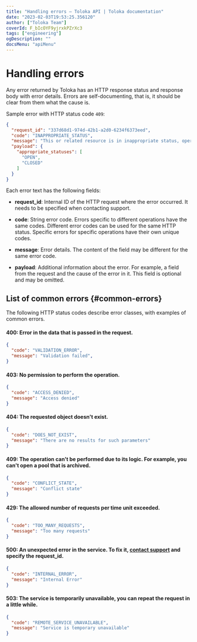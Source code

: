```yaml
---
title: "Handling errors — Toloka API | Toloka documentation"
date: "2023-02-03T19:53:25.356120"
author: ["Toloka Team"]
coverId: F_bIcOYF9yjrxkPZrXc3
tags: ["engineering"]
ogDescription: ""
docsMenu: "apiMenu"
---
```


# Handling errors

Any error returned by Toloka has an HTTP response status and response body with error details. Errors are self-documenting, that is, it should be clear from them what the cause is.

Sample error with HTTP status code `409`:

```json
{
  "request_id": "337d68d1-974d-42b1-a2d0-6234f6373eed",
  "code": "INAPPROPRIATE_STATUS",
  "message": "This or related resource is in inappropriate status, operation is not allowed",
  "payload": {
    "appropriate_statuses": [
      "OPEN",
      "CLOSED"
    ]
  }
}
```

Each error text has the following fields:

- **request_id**: Internal ID of the HTTP request where the error occurred. It needs to be specified when contacting support.

- **code**: String error code. Errors specific to different operations have the same codes. Different error codes can be used for the same HTTP status. Specific errors for specific operations have their own unique codes.

- **message**: Error details. The content of the field may be different for the same error code.

- **payload**: Additional information about the error. For example, a field from the request and the cause of the error in it. This field is optional and may be omitted.

## List of common errors {#common-errors}

The following HTTP status codes describe error classes, with examples of common errors.

#### 400: Error in the data that is passed in the request.

```json
{
  "code": "VALIDATION_ERROR",
  "message": "Validation failed",
}
```

#### 403: No permission to perform the operation.

```json
{
  "code": "ACCESS_DENIED",
  "message": "Access denied"
}
```

#### 404: The requested object doesn't exist.

```json
{
  "code": "DOES_NOT_EXIST",
  "message": "There are no results for such parameters"
}
```

#### 409: The operation can't be performed due to its logic. For example, you can't open a pool that is archived.

```json
{
  "code": "CONFLICT_STATE",
  "message": "Conflict state"
}
```

#### 429: The allowed number of requests per time unit exceeded.

```json
{
  "code": "TOO_MANY_REQUESTS",
  "message": "Too many requests"
}
```

#### 500: An unexpected error in the service. To fix it, [contact support](/docs-new/guide/troubleshooting/support#troubleshooting__help) and specify the request_id.

```json
{
  "code": "INTERNAL_ERROR",
  "message": "Internal Error"
}
```

#### 503: The service is temporarily unavailable, you can repeat the request in a little while.

```json
{
  "code": "REMOTE_SERVICE_UNAVAILABLE",
  "message": "Service is temporary unavailable"
}
```
